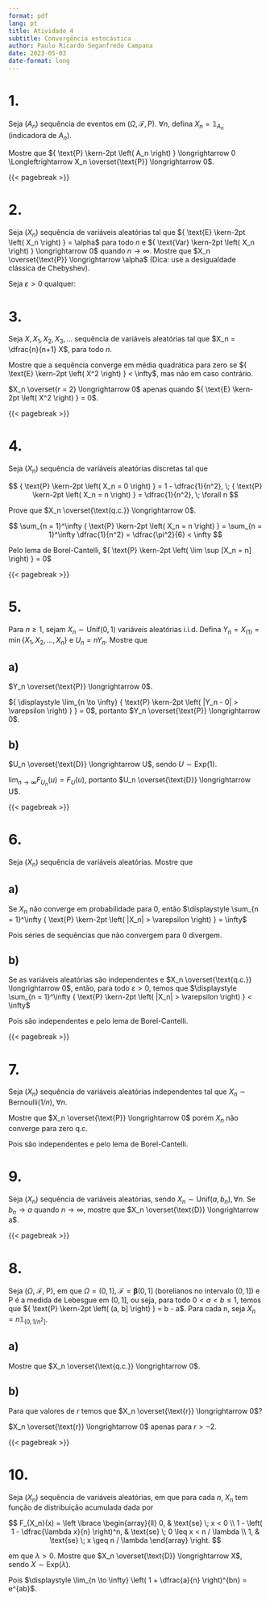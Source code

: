 ```yaml
---
format: pdf
lang: pt
title: Atividade 4
subtitle: Convergência estocástica
author: Paulo Ricardo Seganfredo Campana
date: 2023-05-03
date-format: long
---
```


::: hidden
\pagestyle{empty}
\thispagestyle{empty}
\def \limseq #1{{ \displaystyle \lim_{n \to \infty} #1 }}
\def \p #1{{ \text{P} \kern-2pt \left( #1 \right) }}
\def \E #1{{ \text{E} \kern-2pt \left( #1 \right) }}
\def \Var #1{{ \text{Var} \kern-2pt \left( #1 \right) }}
:::

# 1.
Seja ($A_n$) sequência de eventos em ($\Omega, \mathcal F, \text{P}$). $\forall n$, defina $X_n = \mathbb 1_{A_n}$ (indicadora de $A_n$).

Mostre que $\p{A_n} \longrightarrow 0 \Longleftrightarrow X_n \overset{\text{P}} \longrightarrow 0$.

\begin{align*}
    X_n \overset{\text{P}} \longrightarrow 0 
    &\Longleftrightarrow \limseq{\p{|X_n - 0| > \varepsilon}} = 0 \\
    &\Longleftrightarrow \limseq{\p{|\mathbb 1_{A_n}| > \varepsilon}} = 0 \\
    &\Longleftrightarrow \limseq{\p{\mathbb 1_{A_n} = 1}} = 0 \\
    &\Longleftrightarrow \limseq{\p{A_n}} = 0 \\
    &\Longleftrightarrow \p{A_n} \longrightarrow 0 \\
\end{align*}

{{< pagebreak >}}

# 2.
Seja ($X_n$) sequência de variáveis aleatórias tal que $\E{X_n} = \alpha$ para todo $n$ e $\Var{X_n} \longrightarrow 0$ quando $n \to \infty$. Mostre que $X_n \overset{\text{P}} \longrightarrow \alpha$ (Dica: use a desigualdade clássica de Chebyshev).

Seja $\varepsilon > 0$ qualquer: 

\begin{align*}
    \p{|X_n - \E{X_n}| \geq \varepsilon} &\leq \frac{1}{\varepsilon^2} \Var{X_n} \\
    \limseq{\p{|X_n - \alpha| \geq \varepsilon}} &\leq \limseq{\frac{1}{\varepsilon^2}} \Var{X_n} \\
    \limseq{\p{|X_n - \alpha| \geq \varepsilon}} &\leq 0 \\ 
    \limseq{\p{|X_n - \alpha| \geq \varepsilon}} &= 0 \\ 
    X_n \overset{\text{P}} \longrightarrow \alpha
\end{align*}

# 3.
Seja $X, X_1, X_2, X_3, \dots$ sequência de variáveis aleatórias tal que $X_n = \dfrac{n}{n+1} X$, para todo $n$.

Mostre que a sequência converge em média quadrática para zero se $\E{X^2} < \infty$, mas não em caso
contrário.

\begin{align*}
    X_n \overset{r = 2} \longrightarrow 0
    &\implies \limseq{\E{|X_n - 0|^2}} = 0 \\
    &\implies \limseq{\E{X_n^2}} = 0 \\
    &\implies \limseq{\dfrac{n^2}{(n+1)^2} \E{X^2}} = 0 \\
    &\implies \E{X^2} = 0
\end{align*}

$X_n \overset{r = 2} \longrightarrow 0$ apenas quando $\E{X^2} = 0$.

{{< pagebreak >}}

# 4.
Seja ($X_n$) sequência de variáveis aleatórias discretas tal que

$$
\p{X_n = 0} = 1 - \dfrac{1}{n^2}, \; \p{X_n = n} = \dfrac{1}{n^2}, \; \forall n
$$

Prove que $X_n \overset{\text{q.c.}} \longrightarrow 0$.

$$
\sum_{n = 1}^\infty \p{X_n = n} = \sum_{n = 1}^\infty \dfrac{1}{n^2} = \dfrac{\pi^2}{6} < \infty
$$

Pelo lema de Borel-Cantelli, $\p{\lim \sup [X_n = n]} = 0$

\begin{align*}
    \p{\lim \sup [X_n = n]} = 0
    &\implies \p{\lim \sup [X_n > \varepsilon]} = 0 \\
    &\implies \p{\lim \sup [|X_n - 0| > \varepsilon]} = 0 \\
    &\implies X_n \overset{\text{q.c.}} \longrightarrow 0
\end{align*}

{{< pagebreak >}}

# 5.
Para $n \geq 1$, sejam $X_n \sim \text{Unif}(0,1)$ variáveis aleatórias i.i.d. Defina $Y_n = X_{(1)} = \min \lbrace X_1, X_2, \dots, X_n \rbrace$ e $U_n = n Y_n$. Mostre que

## a)
$Y_n \overset{\text{P}} \longrightarrow 0$.

::: {layout-ncol=3}
\begin{align*}
    &F_{Y_n}(y) \\
    &= 1 - (1 - F_{X_n}(y))^n \\
    &= 1 - (1 - y)^n 
\end{align*}

\begin{align*}
    &\p{Y_n > \varepsilon} \\
    &= 1 - \p{Y_n < \varepsilon} \\
    &= 1 - F_{Y_n}(\varepsilon) \\
    &= (1 - \varepsilon)^n
\end{align*}

\begin{align*}
    &\limseq{\p{|Y_n - 0| > \varepsilon}} \\
    &= \limseq{\p{Y_n > \varepsilon}} \\
    &= \limseq{(1- \varepsilon)^n} \\
    &= 0
\end{align*}
:::

$\limseq{\p{|Y_n - 0| > \varepsilon}} = 0$, portanto $Y_n \overset{\text{P}} \longrightarrow 0$.

## b)
$U_n \overset{\text{D}} \longrightarrow U$, sendo $U \sim \text{Exp}(1)$.

::: {layout-ncol=2}
\begin{align*}
    F_{U_n}(u) 
    &= \p{U_n \leq u} \\
    &= \p{n Y_n \leq u} \\
    &= \p{Y_n \leq \frac{u}{n}} \\
    &= F_{Y_n} \left( \frac{u}{n} \right) \\
    &= 1 - \left( 1 - \frac{u}{n} \right)^n
\end{align*}

\begin{align*}
    \limseq{F_{U_n}(u)} 
    &= \limseq{1 - \left(1 - \frac{u}{n} \right)^n} \\
    &= 1 - e^{-u} \\
    &= F_U(u)
\end{align*}
:::

$\limseq{F_{U_n}(u)} = F_U(u)$, portanto $U_n \overset{\text{D}} \longrightarrow U$.

{{< pagebreak >}}

# 6.
Seja ($X_n$) sequência de variáveis aleatórias. Mostre que

## a)
Se $X_n$ não converge em probabilidade para 0, então $\displaystyle \sum_{n = 1}^\infty \p{|X_n| > \varepsilon} = \infty$

\begin{align*}
    X_n \overset{\text{P}} \nrightarrow 0 
    &\implies \lim_{n \to \infty} \p{|X_n| > \varepsilon} \neq 0 \\
    &\implies \sum_{n = 1}^\infty \p{|X_n| > \varepsilon} \longrightarrow \infty 
\end{align*}

Pois séries de sequências que não convergem para 0 divergem.

## b) 
Se as variáveis aleatórias são independentes e $X_n \overset{\text{q.c.}} \longrightarrow 0$, então, para todo $\varepsilon > 0$, temos que $\displaystyle \sum_{n = 1}^\infty \p{|X_n| > \varepsilon} < \infty$

\begin{align*}
    X_n \overset{\text{q.c.}} \longrightarrow 0 
    &\implies \p{\lim \sup [|X_n| > \varepsilon]} = 0 \\
    &\implies \sum_{n = 1}^\infty \p{|X_n| > \varepsilon} < \infty
\end{align*}

Pois são independentes e pelo lema de Borel-Cantelli.

{{< pagebreak >}}

# 7.
Seja ($X_n$) sequência de variáveis aleatórias independentes tal que $X_n \sim \text{Bernoulli}(1/n), \; \forall n$.

Mostre que $X_n \overset{\text{P}} \longrightarrow 0$ porém $X_n$ não converge para zero q.c.

\begin{align*}      
    \sum_{n = 1}^\infty \p{|X_n| > \varepsilon} 
    &= \sum_{n = 1}^\infty 1 - \p{X_n \leq \varepsilon} \\
    &= \sum_{n = 1}^\infty 1 - F(\varepsilon) \\
    &= \sum_{n = 1}^\infty 1 - (1 - 1/n) \\
    &= \sum_{n = 1}^\infty 1/n \longrightarrow \infty \\
    &\implies \p{\lim \sup [|X_n| > \varepsilon]} = 1 \neq 0 \\
    &\implies X_n \overset{\text{q.c.}} \nrightarrow 0
\end{align*}

Pois são independentes e pelo lema de Borel-Cantelli.

# 9.
Seja ($X_n$) sequência de variáveis aleatórias, sendo $X_n \sim \text{Unif}(a, b_n), \forall n$. Se $b_n \longrightarrow a$ quando $n \to \infty$, mostre que $X_n \overset{\text{D}} \longrightarrow a$.

\begin{align*}
    \lim_{n \to \infty} F_{X_n}(x) 
    &= \lim_{n \to \infty} \left \lbrace \begin{array}{ll} 
        0, & \text{se} \; x < a \\
        \dfrac{x - a}{b_n - a}, & \text{se} \; a \leq x < b_n \\
        1, & \text{se} \; x \geq b_n
    \end{array} \right. \\
    &= \left \lbrace \begin{array}{ll} 
        0, & \text{se} \; x < a \\
        1, & \text{se} \; x \geq a
    \end{array} \right. \\
    &= F_a(x) \\
    &\implies X_n \overset{\text{D}} \longrightarrow a
\end{align*}

{{< pagebreak >}}

# 8.
Seja ($\Omega, \; \mathcal F, \; \text{P}$), em que $\Omega = (0, 1], \; \mathcal F = \mathbf \beta (0,1]$ (borelianos no intervalo $(0, 1]$) e $\text{P}$ é a medida de Lebesgue em $(0, 1]$, ou seja, para todo $0 < a < b \leq 1$, temos que $\p{(a, b]} = b - a$. Para cada n, seja $X_n = n \mathbb 1_{(0,1/n^2]}$.

## a)
Mostre que $X_n \overset{\text{q.c.}} \longrightarrow 0$.

\begin{align*}
    \p{\lim \sup [|Xn| > \varepsilon]} 
    &= \p{\lim \sup [n \mathbb 1_{(0,1/n^2]} > \varepsilon]} \\
    &= \p{\lim \sup [\mathbb 1_{(0,1/n^2]} > \varepsilon / n]} \\
    &= \p{\lim \sup [\mathbb 1_{(0,1/n^2]} = 1]} \\
    &= \p{\lim \sup (0,1/n^2]} \\
    &= \p{(0,0]} \\
    \p{\lim \sup [|Xn| > \varepsilon]} &= 0 \\
    &\implies X_n \overset{\text{q.c.}} \longrightarrow 0
\end{align*}


## b)
Para que valores de $r$ temos que $X_n \overset{\text{r}} \longrightarrow 0$?

::: {layout-ncol=2}
\begin{align*}
    \lim_{n \to \infty} \E{|X_n|^r}
    &= \lim_{n \to \infty} \E{(n \mathbb 1_{(0,1/n^2]})^r} \\
    &= \lim_{n \to \infty} n^r \E{(\mathbb 1_{(0,1/n^2]})} \\
    &= \lim_{n \to \infty} n^r \p{(0,1/n^2]} \\
    &= \lim_{n \to \infty} n^r / n^2 \\
    &= \lim_{n \to \infty} n^{r-2}
\end{align*}

\begin{align*}
    X_n \overset{\text{r}} \longrightarrow 0
    &\Longleftrightarrow \lim_{n \to \infty} \E{|X_n|^r} = 0 \\
    &\Longleftrightarrow \lim_{n \to \infty} n^{r-2} = 0\\
    &\Longleftrightarrow r-2 < 0 \\
    &\Longleftrightarrow r < 2 \\
    &\Longleftrightarrow r = 1, \; \text{pois} \; r \in \mathbb N^*
\end{align*}
:::

$X_n \overset{\text{r}} \longrightarrow 0$ apenas para $r > -2$.

{{< pagebreak >}}

# 10.
Seja ($X_n$) sequência de variáveis aleatórias, em que para cada $n, \; X_n$ tem função de distribuição acumulada dada por

$$
F_{X_n}(x) = \left \lbrace \begin{array}{ll}
    0, & \text{se} \; x < 0 \\
    1 - \left( 1 - \dfrac{\lambda x}{n} \right)^n, & \text{se} \; 0 \leq x < n / \lambda \\
    1, & \text{se} \; x \geq n / \lambda
\end{array} \right.
$$

em que $\lambda > 0$. Mostre que $X_n \overset{\text{D}} \longrightarrow X$, sendo $X \sim \text{Exp}(\lambda)$.

\begin{align*}
    \lim_{n \to \infty} F_{X_n}(x)
    &= \lim_{n \to \infty} \left \lbrace \begin{array}{ll}
        0, & \text{se} \; x < 0 \\
        1 - \left( 1 - \dfrac{\lambda x}{n} \right)^n, & \text{se} \; 0 \leq x < n / \lambda \\
        1, & \text{se} \; x \geq n / \lambda
    \end{array} \right. \\
    &= \left \lbrace \begin{array}{ll}
        0, & \text{se} \; x < 0 \\
        1 - e^{-\lambda x}, & \text{se} \; x \geq 0 \\
    \end{array} \right. \\
    &= F_X(x) \\
    &\implies X_n \overset{\text{D}} \longrightarrow X
\end{align*}

Pois $\displaystyle \lim_{n \to \infty} \left( 1 + \dfrac{a}{n} \right)^{bn} = e^{ab}$.